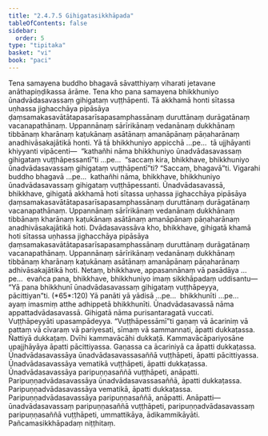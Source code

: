 ```yaml
---
title: "2.4.7.5 Gihigatasikkhāpada"
tableOfContents: false
sidebar:
  order: 5
type: "tipitaka"
basket: "vi"
book: "paci"
---
```



<DynamicBreadcrumb />

<Division number="1090" book="paci" e="ch" v="2" p="423">

<Paragraph number="3230" book="paci">
Tena samayena buddho bhagavā sāvatthiyaṃ viharati jetavane anāthapiṇḍikassa ārāme. Tena kho pana samayena bhikkhuniyo ūnadvādasavassaṃ gihigataṃ vuṭṭhāpenti. Tā akkhamā honti sītassa uṇhassa jighacchāya pipāsāya ḍaṃsamakasavātātapasarīsapasamphassānaṃ duruttānaṃ durāgatānaṃ vacanapathānaṃ. Uppannānaṃ sārīrikānaṃ vedanānaṃ dukkhānaṃ tibbānaṃ kharānaṃ kaṭukānaṃ asātānaṃ amanāpānaṃ pāṇaharānaṃ anadhivāsakajātikā honti.
</Paragraph>

<Paragraph number="3231" book="paci">
Yā tā bhikkhuniyo appicchā …pe…  tā ujjhāyanti khiyyanti vipācenti—  “kathañhi nāma bhikkhuniyo ūnadvādasavassaṃ gihigataṃ vuṭṭhāpessantī”ti …pe…  “saccaṃ kira, bhikkhave, bhikkhuniyo ūnadvādasavassaṃ gihigataṃ vuṭṭhāpentī”ti? “Saccaṃ, bhagavā”ti. Vigarahi buddho bhagavā …pe…  kathañhi nāma, bhikkhave, bhikkhuniyo ūnadvādasavassaṃ gihigataṃ vuṭṭhāpessanti. Ūnadvādasavassā, bhikkhave, gihigatā akkhamā hoti sītassa uṇhassa jighacchāya pipāsāya ḍaṃsamakasavātātapasarīsapasamphassānaṃ duruttānaṃ durāgatānaṃ vacanapathānaṃ. Uppannānaṃ sārīrikānaṃ vedanānaṃ dukkhānaṃ tibbānaṃ kharānaṃ kaṭukānaṃ asātānaṃ amanāpānaṃ pāṇaharānaṃ anadhivāsakajātikā hoti. Dvādasavassāva kho, bhikkhave, gihigatā khamā hoti sītassa uṇhassa jighacchāya pipāsāya ḍaṃsamakasavātātapasarīsapasamphassānaṃ duruttānaṃ durāgatānaṃ vacanapathānaṃ. Uppannānaṃ sārīrikānaṃ vedanānaṃ dukkhānaṃ tibbānaṃ kharānaṃ kaṭukānaṃ asātānaṃ amanāpānaṃ pāṇaharānaṃ adhivāsakajātikā hoti. Netaṃ, bhikkhave, appasannānaṃ vā pasādāya …pe…  evañca pana, bhikkhave, bhikkhuniyo imaṃ sikkhāpadaṃ uddisantu—
</Paragraph>

</Division>
<Division number="1091" book="paci" e="ch" v="2" p="424">

<Paragraph number="3232" book="paci">
<Emphasis>“Yā pana bhikkhunī ūnadvādasavassaṃ gihigataṃ vuṭṭhāpeyya, pācittiyan”</Emphasis>ti. (*65*:<Emphasis>120</Emphasis>)
</Paragraph>

</Division>
<Division number="1092" book="paci" e="ch" v="2" p="424">

<Paragraph number="3233" book="paci">
<Emphasis>Yā panā</Emphasis>ti yā yādisā …pe…  <Emphasis>bhikkhunī</Emphasis>ti …pe…  ayaṃ imasmiṃ atthe adhippetā bhikkhunīti.
</Paragraph>

<Paragraph number="3234" book="paci">
<Emphasis>Ūnadvādasavassā</Emphasis> nāma appattadvādasavassā. <Emphasis>Gihigatā</Emphasis> nāma purisantaragatā vuccati. <Emphasis>Vuṭṭhāpeyyā</Emphasis>ti upasampādeyya.
</Paragraph>

<Paragraph number="3235" book="paci">
“Vuṭṭhāpessāmī”ti gaṇaṃ vā ācariniṃ vā pattaṃ vā cīvaraṃ vā pariyesati, sīmaṃ vā sammannati, āpatti dukkaṭassa. Ñattiyā dukkaṭaṃ. Dvīhi kammavācāhi dukkaṭā. Kammavācāpariyosāne upajjhāyāya āpatti pācittiyassa. Gaṇassa ca ācariniyā ca āpatti dukkaṭassa.
</Paragraph>

</Division>
<Division number="1093" book="paci" e="ch" v="2" p="424">

<Paragraph number="3236" book="paci">
Ūnadvādasavassāya ūnadvādasavassasaññā vuṭṭhāpeti, āpatti pācittiyassa. Ūnadvādasavassāya vematikā vuṭṭhāpeti, āpatti dukkaṭassa. Ūnadvādasavassāya paripuṇṇasaññā vuṭṭhāpeti, anāpatti.
</Paragraph>

<Paragraph number="3237" book="paci">
Paripuṇṇadvādasavassāya ūnadvādasavassasaññā, āpatti dukkaṭassa. Paripuṇṇadvādasavassāya vematikā, āpatti dukkaṭassa. Paripuṇṇadvādasavassāya paripuṇṇasaññā, anāpatti.
</Paragraph>

</Division>
<Division number="1094" book="paci" e="ch" v="2" p="425">

<Paragraph number="3238" book="paci">
Anāpatti—  ūnadvādasavassaṃ paripuṇṇasaññā vuṭṭhāpeti, paripuṇṇadvādasavassaṃ paripuṇṇasaññā vuṭṭhāpeti, ummattikāya, ādikammikāyāti.

</Paragraph>
</Division>

<Paragraph number="3239" type="center" book="paci">
Pañcamasikkhāpadaṃ niṭṭhitaṃ.
</Paragraph>